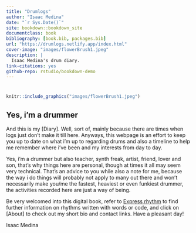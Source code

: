 ```yaml
--- 
title: "Drumlogs"
author: "Isaac Medina"
date: "`r Sys.Date()`"
site: bookdown::bookdown_site
documentclass: book
bibliography: [book.bib, packages.bib]
url: "https://drumlogs.netlify.app/index.html"
cover-image: "images/flowerBrush1.jpeg"
description: |
  Isaac Medina's drum diary.
link-citations: yes
github-repo: rstudio/bookdown-demo
---
```


# {-}

```r
knitr::include_graphics("images/flowerBrush1.jpeg")
```

##  Yes, i'm a drummer {-}

And this is my [Diary]. Well, sort of, mainly because there are times when logs just don't make it till here. Anyways, this webpage is an effort to keep you up to date on what i'm up to regarding drums and also a timeline to help me remember where i've been and my interests from day to day. 

Yes, i'm a drummer but also teacher, synth freak, artist, friend, lover and son, that's why things here are personal, though at times it all may seem very technical. That's an advice to you while also a note for me, because the way i do things will probably not apply to many out there and won't necessarily make you/me the fastest, heaviest or even funkiest drummer, the activities recorded here are just a way of being.

Be very welcomed into this digital book, refer to [Express rhythm](#Express-rhythm) to find further information on rhythms written with words or code, and click on [About] to check out my short bio and contact links. Have a pleasant day!

Isaac Medina